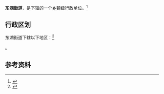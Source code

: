 {{中国乡级行政区|32/08/02/050/000}}

'''东湖街道'''，是{{PRC admin/fullname|32/08/02/050/000|3}}下辖的一个[[乡镇|乡镇]]级行政单位。<ref>{{PRC admin/ref sgc|{{PRC admin/parent|32/08/02/050/000}}}}</ref>

== 行政区划 ==

东湖街道下辖以下地区：<ref>{{PRC admin/ref sgc|32/08/02/050/000}}</ref>

{{PRC admin/children|32/08/02/050/000}}。

== 参考资料 ==

{{reflist}}

{{行政区划小作品}}
{{PRC admin/navcat|32/08/02/050/000}}